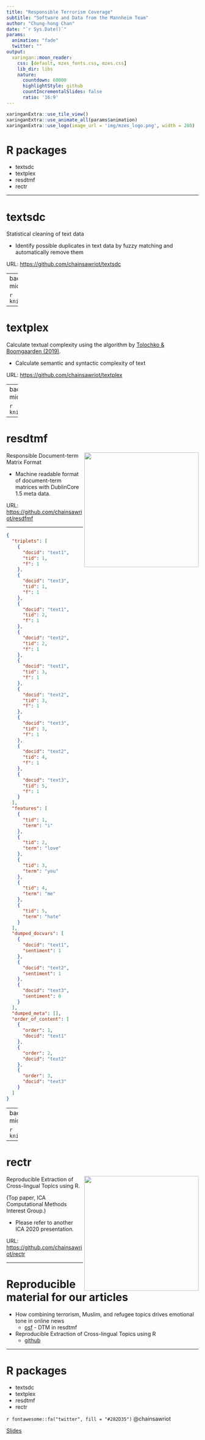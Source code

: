 ```yaml
---
title: "Responsible Terrorism Coverage"
subtitle: "Software and Data from the Mannheim Team"
author: "Chung-hong Chan"
date: "`r Sys.Date()`"
params:
  animation: "fade"
  twitter: ""
output:
  xaringan::moon_reader:
    css: [default, mzes_fonts.css, mzes.css]
    lib_dir: libs
    nature:
      countdown: 60000
      highlightStyle: github
      countIncrementalSlides: false
      ratio: '16:9'
---
```


```r
xaringanExtra::use_tile_view()
xaringanExtra::use_animate_all(params$animation)
xaringanExtra::use_logo(image_url = 'img/mzes_logo.png', width = 280)
```
# R packages

* textsdc
* textplex
* resdtmf
* rectr

---

# textsdc

Statistical cleaning of text data

* Identify possible duplicates in text data by fuzzy matching and automatically remove them

URL: [https://github.com/chainsawriot/textsdc](https://github.com/chainsawriot/textsdc)

---
background-color: #282D35
class: middle, inverse

```r
knitr::include_graphics("sdc.svg")
```

---

# textplex

Calculate textual complexity using the algorithm by [Tolochko & Boomgaarden (2019)](https://ijoc.org/index.php/ijoc/article/view/9952).

* Calculate semantic and syntactic complexity of text

URL: [https://github.com/chainsawriot/textplex](https://github.com/chainsawriot/textplex)

---
background-color: #282D35
class: middle, inverse

```r
knitr::include_graphics("plex.svg")
```

---

# resdtmf 

<img src="resdtmf_logo.png" align="right" height="300" />

Responsible Document-term Matrix Format

* Machine readable format of document-term matrices with DublinCore 1.5 meta data.

URL: [https://github.com/chainsawriot/resdfmf](https://github.com/chainsawriot/textplex)

---

```json
{
  "triplets": [
    {
      "docid": "text1",
      "tid": 1,
      "f": 1
    },
    {
      "docid": "text3",
      "tid": 1,
      "f": 1
    },
    {
      "docid": "text1",
      "tid": 2,
      "f": 1
    },
    {
      "docid": "text2",
      "tid": 2,
      "f": 1
    },
    {
      "docid": "text1",
      "tid": 3,
      "f": 1
    },
    {
      "docid": "text2",
      "tid": 3,
      "f": 1
    },
    {
      "docid": "text3",
      "tid": 3,
      "f": 1
    },
    {
      "docid": "text2",
      "tid": 4,
      "f": 1
    },
    {
      "docid": "text3",
      "tid": 5,
      "f": 1
    }
  ],
  "features": [
    {
      "tid": 1,
      "term": "i"
    },
    {
      "tid": 2,
      "term": "love"
    },
    {
      "tid": 3,
      "term": "you"
    },
    {
      "tid": 4,
      "term": "me"
    },
    {
      "tid": 5,
      "term": "hate"
    }
  ],
  "dumped_docvars": [
    {
      "docid": "text1",
      "sentiment": 1
    },
    {
      "docid": "text2",
      "sentiment": 1
    },
    {
      "docid": "text3",
      "sentiment": 0
    }
  ],
  "dumped_meta": [],
  "order_of_content": [
    {
      "order": 1,
      "docid": "text1"
    },
    {
      "order": 2,
      "docid": "text2"
    },
    {
      "order": 3,
      "docid": "text3"
    }
  ]
}
```

---
background-color: #282D35
class: middle, inverse

```r
knitr::include_graphics("resdtmf.svg")
```

---

# rectr 

<img src="rectr_logo.png" align="right" height="300" />

Reproducible Extraction of Cross-lingual Topics using R. 

(Top paper, ICA Computational Methods Interest Group.)

* Please refer to another ICA 2020 presentation.

URL: [https://github.com/chainsawriot/rectr](https://github.com/chainsawriot/rectr)

---

# Reproducible material for our articles

* How combining terrorism, Muslim, and refugee topics drives emotional tone in online news
    * [osf](https://osf.io/a4dqp/?view_only=96eab9d2ed714ba9b7350ab2e1a497b2) - DTM in resdtmf
* Reproducible Extraction of Cross-lingual Topics using R
    * [github](https://github.com/chainsawriot/rectr)

---

# R packages

* textsdc
* textplex
* resdtmf
* rectr

`r fontawesome::fa("twitter", fill = "#282D35")` @chainsawriot

[Slides](https://chainsawriot.github.io/ica2020_bluesky_mannheim/)

